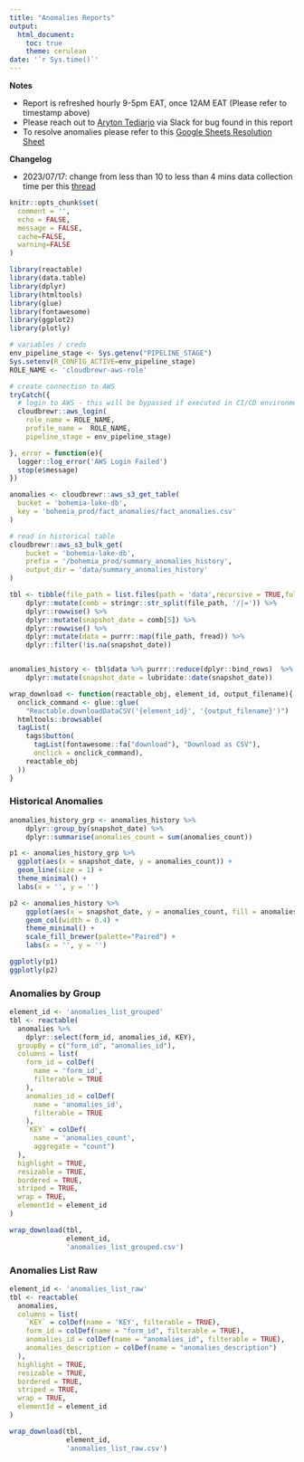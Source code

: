 ```yaml
---
title: "Anomalies Reports"
output:
  html_document:
    toc: true
    theme: cerulean
date: '`r Sys.time()`'
---
```



**Notes**

- Report is refreshed hourly 9-5pm EAT, once 12AM EAT (Please refer to timestamp above)
- Please reach out to [Aryton Tediarjo](atediarjo@gmail.com) via Slack for bug found in this report
- To resolve anomalies please refer to this [Google Sheets Resolution Sheet](https://docs.google.com/spreadsheets/d/1i98uVuSj3qETbrH7beC8BkFmKV80rcImGobBvUGuqbU/edit#gid=0)

**Changelog**

- 2023/07/17: change from less than 10 to less than 4 mins data collection time per this [thread](https://bohemiakenya.slack.com/archives/C042KSRLYUA/p1689599637156259?thread_ts=1689579002.400869&cid=C042KSRLYUA)


```r
knitr::opts_chunk$set(
  comment = '', 
  echo = FALSE,
  message = FALSE,
  cache=FALSE,
  warning=FALSE
)
```

```r
library(reactable)
library(data.table)
library(dplyr)
library(htmltools)
library(glue)
library(fontawesome)
library(ggplot2)
library(plotly)
```

```r
# variables / creds
env_pipeline_stage <- Sys.getenv("PIPELINE_STAGE")
Sys.setenv(R_CONFIG_ACTIVE=env_pipeline_stage)
ROLE_NAME <- 'cloudbrewr-aws-role'

# create connection to AWS
tryCatch({
  # login to AWS - this will be bypassed if executed in CI/CD environment
  cloudbrewr::aws_login(
    role_name = ROLE_NAME,
    profile_name =  ROLE_NAME,
    pipeline_stage = env_pipeline_stage)

}, error = function(e){
  logger::log_error('AWS Login Failed')
  stop(e$message)
})
```


```r

anomalies <- cloudbrewr::aws_s3_get_table(
  bucket = 'bohemia-lake-db',
  key = 'bohemia_prod/fact_anomalies/fact_anomalies.csv'
)

```

```r
# read in historical table
cloudbrewr::aws_s3_bulk_get(
    bucket = 'bohemia-lake-db',
    prefix = '/bohemia_prod/summary_anomalies_history',
    output_dir = 'data/summary_anomalies_history'
)

tbl <- tibble(file_path = list.files(path = 'data',recursive = TRUE,full.names = TRUE)) %>% 
    dplyr::mutate(comb = stringr::str_split(file_path, '/|=')) %>% 
    dplyr::rowwise() %>% 
    dplyr::mutate(snapshot_date = comb[5]) %>% 
    dplyr::rowwise() %>%
    dplyr::mutate(data = purrr::map(file_path, fread)) %>% 
    dplyr::filter(!is.na(snapshot_date))


anomalies_history <- tbl$data %>% purrr::reduce(dplyr::bind_rows)  %>% 
    dplyr::mutate(snapshot_date = lubridate::date(snapshot_date))
```


```r
wrap_download <- function(reactable_obj, element_id, output_filename){
  onclick_command <- glue::glue(
    "Reactable.downloadDataCSV('{element_id}', '{output_filename}')")
  htmltools::browsable(
  tagList(
    tags$button(
      tagList(fontawesome::fa("download"), "Download as CSV"),
      onclick = onclick_command),
    reactable_obj
  ))
}
```

### Historical Anomalies
```r
anomalies_history_grp <- anomalies_history %>%
    dplyr::group_by(snapshot_date) %>% 
    dplyr::summarise(anomalies_count = sum(anomalies_count))

p1 <- anomalies_history_grp %>% 
  ggplot(aes(x = snapshot_date, y = anomalies_count)) +
  geom_line(size = 1) +
  theme_minimal() +
  labs(x = '', y = '')

p2 <- anomalies_history %>%
    ggplot(aes(x = snapshot_date, y = anomalies_count, fill = anomalies_id)) +
    geom_col(width = 0.4) +
    theme_minimal() +
    scale_fill_brewer(palette="Paired") +
    labs(x = '', y = '')

ggplotly(p1)
ggplotly(p2)
```


### Anomalies by Group
```r
element_id <- 'anomalies_list_grouped'
tbl <- reactable(
  anomalies %>% 
    dplyr::select(form_id, anomalies_id, KEY),
  groupBy = c("form_id", "anomalies_id"),
  columns = list(
    form_id = colDef(
      name = 'form_id',
      filterable = TRUE
    ),
    anomalies_id = colDef(
      name = 'anomalies_id',
      filterable = TRUE
    ),
    `KEY` = colDef(
      name = 'anomalies_count',
      aggregate = "count")
  ),
  highlight = TRUE,
  resizable = TRUE,
  bordered = TRUE,
  striped = TRUE,
  wrap = TRUE,
  elementId = element_id
)

wrap_download(tbl, 
              element_id, 
              'anomalies_list_grouped.csv')
```


### Anomalies List Raw
```r
element_id <- 'anomalies_list_raw'
tbl <- reactable(
  anomalies,
  columns = list(
    `KEY` = colDef(name = 'KEY', filterable = TRUE),
    form_id = colDef(name = "form_id", filterable = TRUE),
    anomalies_id = colDef(name = "anomalies_id", filterable = TRUE),
    anomalies_description = colDef(name = "anomalies_description")
  ),
  highlight = TRUE,
  resizable = TRUE,
  bordered = TRUE,
  striped = TRUE,
  wrap = TRUE,
  elementId = element_id
)

wrap_download(tbl, 
              element_id, 
              'anomalies_list_raw.csv')

```

